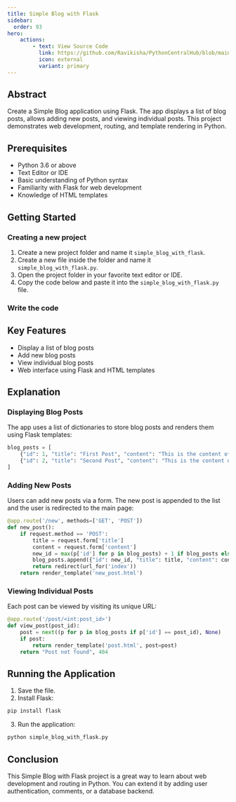 ```yaml
---
title: Simple Blog with Flask
sidebar:
  order: 93
hero:
    actions:
        - text: View Source Code
          link: https://github.com/Ravikisha/PythonCentralHub/blob/main/projects/intermediate/simple_blog_with_flask.py
          icon: external
          variant: primary
---
```


## Abstract

Create a Simple Blog application using Flask. The app displays a list of blog posts, allows adding new posts, and viewing individual posts. This project demonstrates web development, routing, and template rendering in Python.

## Prerequisites
- Python 3.6 or above
- Text Editor or IDE
- Basic understanding of Python syntax
- Familiarity with Flask for web development
- Knowledge of HTML templates

## Getting Started
### Creating a new project
1. Create a new project folder and name it `simple_blog_with_flask`.
2. Create a new file inside the folder and name it `simple_blog_with_flask.py`.
3. Open the project folder in your favorite text editor or IDE.
4. Copy the code below and paste it into the `simple_blog_with_flask.py` file.

### Write the code
<FileCode file="projects/intermediate/simple_blog_with_flask.py" lang="python" title="simple_blog_with_flask.py" showLineNumbers={1} />

## Key Features
- Display a list of blog posts
- Add new blog posts
- View individual blog posts
- Web interface using Flask and HTML templates

## Explanation

### Displaying Blog Posts
The app uses a list of dictionaries to store blog posts and renders them using Flask templates:
```python title="simple_blog_with_flask.py" showLineNumbers={1}
blog_posts = [
    {"id": 1, "title": "First Post", "content": "This is the content of the first post."},
    {"id": 2, "title": "Second Post", "content": "This is the content of the second post."},
]
```

### Adding New Posts
Users can add new posts via a form. The new post is appended to the list and the user is redirected to the main page:
```python title="simple_blog_with_flask.py" showLineNumbers={1}
@app.route('/new', methods=['GET', 'POST'])
def new_post():
    if request.method == 'POST':
        title = request.form['title']
        content = request.form['content']
        new_id = max(p['id'] for p in blog_posts) + 1 if blog_posts else 1
        blog_posts.append({"id": new_id, "title": title, "content": content})
        return redirect(url_for('index'))
    return render_template('new_post.html')
```

### Viewing Individual Posts
Each post can be viewed by visiting its unique URL:
```python title="simple_blog_with_flask.py" showLineNumbers={1}
@app.route('/post/<int:post_id>')
def view_post(post_id):
    post = next((p for p in blog_posts if p['id'] == post_id), None)
    if post:
        return render_template('post.html', post=post)
    return "Post not found", 404
```

## Running the Application
1. Save the file.
2. Install Flask:
```bash
pip install flask
```
3. Run the application:
```bash
python simple_blog_with_flask.py
```

## Conclusion
This Simple Blog with Flask project is a great way to learn about web development and routing in Python. You can extend it by adding user authentication, comments, or a database backend.

